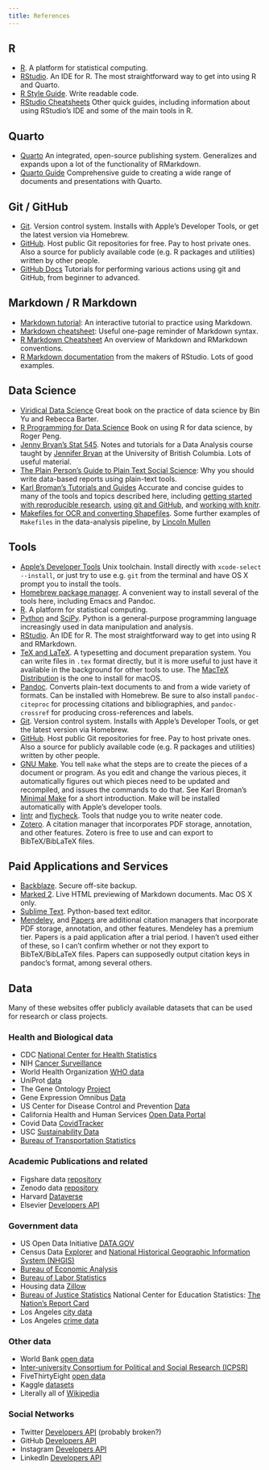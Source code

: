 ```yaml
---
title: References
---
```


## R

- [R](http://r-project.org). A platform for statistical computing.
- [RStudio](http://rstudio.com). An IDE for R. The most straightforward way to get into using R and Quarto.
- [R Style Guide](http://adv-r.had.co.nz/Style.html). Write readable code. 
- [RStudio Cheatsheets](https://rstudio.com/resources/cheatsheets/) Other quick guides, including information about using RStudio's IDE and some of the main tools in R.

## Quarto

- [Quarto](https://quarto.org/) An integrated, open-source publishing system. Generalizes and expands upon a lot of the functionality of RMarkdown.
- [Quarto Guide](https://quarto.org/docs/guide/) Comprehensive guide to creating a wide range of documents and presentations with Quarto.


## Git / GitHub

- [Git](http://git-scm.org). Version control system. Installs with Apple's Developer Tools, or get the latest version via Homebrew.
- [GitHub](http://github.com). Host public Git repositories for free. Pay to host private ones. Also a source for publicly available code (e.g. R packages and utilities) written by other people.
- [GitHub Docs](https://docs.github.com/en) Tutorials for performing various actions using git and GitHub, from beginner to advanced.

## Markdown / R Markdown

- [Markdown tutorial](https://www.markdowntutorial.com/): An interactive tutorial to practice using Markdown.
- [Markdown cheatsheet](http://packetlife.net/media/library/16/Markdown.pdf): Useful one-page reminder of Markdown syntax.
- [R Markdown Cheatsheet](https://www.rstudio.com/wp-content/uploads/2015/02/rmarkdown-cheatsheet.pdf) An overview of Markdown and RMarkdown conventions.
- [R Markdown documentation](http://rmarkdown.rstudio.com) from the makers of RStudio. Lots of good examples.


## Data Science

- [Viridical Data Science](https://vdsbook.com/) Great book on the practice of data science by Bin Yu and Rebecca Barter.
- [R Programming for Data Science](https://bookdown.org/rdpeng/rprogdatascience/) Book on using R for data science, by Roger Peng.
- [Jenny Bryan's Stat 545](http://stat545-ubc.github.io/topics.html). Notes and tutorials for a Data Analysis course taught by [Jennifer Bryan](http://www.stat.ubc.ca/~jenny/) at the University of British Columbia. Lots of useful material.
-  [The Plain Person’s Guide to Plain Text Social Science](http://plain-text.co/): Why you should write data-based reports using plain-text tools.
- [Karl Broman's Tutorials and Guides](http://kbroman.org/pages/tutorials) Accurate and concise guides to many of the tools and topics described here, including [getting started with reproducible research](http://kbroman.org/steps2rr), [using git and GitHub](http://kbroman.org/github_tutorial), and [working with knitr](http://kbroman.org/knitr_knutshell).
- [Makefiles for OCR and converting Shapefiles](http://lincolnmullen.com/blog/makefiles-for-ocr-and-converting-shapefiles). Some further examples of `Makefiles` in the data-analysis pipeline, by [Lincoln Mullen](http://lincolnmullen.com)
    
    
## Tools

- [Apple's Developer Tools](https://developer.apple.com/library/ios/technotes/tn2339/_index.html) Unix toolchain. Install directly with `xcode-select --install`, or just try to use e.g. `git` from the terminal and have OS X prompt you to install the tools.
- [Homebrew package manager](http://brew.sh). A convenient way to install several of the tools here, including Emacs and Pandoc.
- [R](http://r-project.org). A platform for statistical computing.
- [Python](http://python.org) and [SciPy](http://www.scipy.org/). Python is a general-purpose programming language increasingly used in data manipulation and analysis.
- [RStudio](http://rstudio.com). An IDE for R. The most straightforward way to get into using R and RMarkdown.
- [TeX and LaTeX](http://tug.org). A typesetting and document preparation system. You can write files in `.tex` format directly, but it is more useful to just have it available in the background for other tools to use. The [MacTeX Distribution](http://tug.org/mactex) is the one to install for macOS.
- [Pandoc](http://pandoc.org). Converts plain-text documents to and from a wide variety of formats. Can be installed with Homebrew. Be sure to also install `pandoc-citeproc` for processing citations and bibliographies, and `pandoc-crossref` for producing cross-references and labels.
- [Git](http://git-scm.org). Version control system. Installs with Apple's Developer Tools, or get the latest version via Homebrew.
- [GitHub](http://github.com). Host public Git repositories for free. Pay to host private ones. Also a source for publicly available code (e.g. R packages and utilities) written by other people.
- [GNU Make](http://www.gnu.org/software/make). You tell `make` what the steps are to create the pieces of a document or program. As you edit and change the various pieces, it automatically figures out which pieces need to be updated and recompiled, and issues the commands to do that. See Karl Broman's [Minimal Make](http://kbroman.org/minimal_make/) for a short introduction. Make will be installed automatically with Apple's developer tools.
- [lintr](https://github.com/jimhester/lintr) and [flycheck](https://github.com/flycheck/flycheck). Tools that nudge you to write neater code.
- [Zotero](http://zotero.org). A citation manager that incorporates PDF storage, annotation, and other features. Zotero is free to use and can export to BibTeX/BibLaTeX files.
    
## Paid Applications and Services

- [Backblaze](http://backblaze.com). Secure off-site backup.
- [Marked 2](http://marked2app.com). Live HTML previewing of Markdown documents. Mac OS X only.
- [Sublime Text](http://sublimetext.com). Python-based text editor.
- [Mendeley](http://mendeley.com), and [Papers](http://papersapp.com) are additional citation managers that incorporate PDF storage, annotation, and other features. Mendeley has a premium tier. Papers is a paid application after a trial period. I haven't used either of these, so I can't confirm whether or not they export to BibTeX/BibLaTeX files. Papers can supposedly output citation keys in pandoc's format, among several others.

## Data

Many of these websites offer publicly available datasets that can be used for research or class projects.

### Health and Biological data

- CDC [National Center for Health Statistics](https://www.cdc.gov/nchs/data_access/ftp_data.htm)
- NIH [Cancer Surveillance](https://seer.cancer.gov/)
- World Health Organization [WHO data](https://www.who.int/gho/database/en/)
- UniProt [data](https://www.uniprot.org/)
- The Gene Ontology [Project](http://geneontology.org/)
- Gene Expression Omnibus [Data](https://www.ncbi.nlm.nih.gov/geo/)
- US Center for Disease Control and Prevention [Data](https://data.cdc.gov/)
- California Health and Human Services [Open Data Portal](https://data.chhs.ca.gov/)
- Covid Data [CovidTracker](https://covidtracking.com/)
- USC [Sustainability Data](https://sustainabilitydata.usc.edu/arcgis/apps/sites/#/usc-sustainability-data-hub)
- [Bureau of Transportation Statistics](https://www.bts.gov/browse-statistical-products-and-data)

### Academic Publications and related

- Figshare data [repository](https://figshare.com/)
- Zenodo data [repository](https://zenodo.org/)
- Harvard [Dataverse](https://dataverse.harvard.edu/)
- Elsevier [Developers API](https://dev.elsevier.com/)

### Government data

- US Open Data Initiative [DATA.GOV](https://www.data.gov/)
- Census Data [Explorer](https://data.census.gov/) and [National Historical Geographic Information System (NHGIS)](https://www.nhgis.org/)
- [Bureau of Economic Analysis](https://www.bea.gov/data)
- [Bureau of Labor Statistics](https://www.bls.gov/data/)
- Housing data [Zillow](https://www.zillow.com/howto/api/APIOverview.htm)
- [Bureau of Justice Statistics](https://bjs.ojp.gov/data)
National Center for Education Statistics: [The Nation's Report Card](https://www.nationsreportcard.gov/ndecore/landing)
- Los Angeles [city data](https://data.lacity.org/)
- Los Angeles [crime data](http://www.lapdonline.org/crime_mapping_and_compstat)

### Other data

- World Bank [open data](https://data.worldbank.org/)
- [Inter-university Consortium for Political and Social Research (ICPSR)](https://www.icpsr.umich.edu/web/pages/)
- FiveThirtyEight [open data](https://data.fivethirtyeight.com/)
- Kaggle [datasets](https://www.kaggle.com/datasets)
- Literally all of [Wikipedia](https://en.wikipedia.org/wiki/Wikipedia:Database_download)

### Social Networks

- Twitter [Developers API](https://developer.twitter.com/) (probably broken?)
- GitHub [Developers API](https://docs.github.com/en/rest)
- Instagram [Developers API](https://developers.facebook.com/docs/instagram-api/)
- LinkedIn [Developers API](https://www.linkedin.com/developers/)


